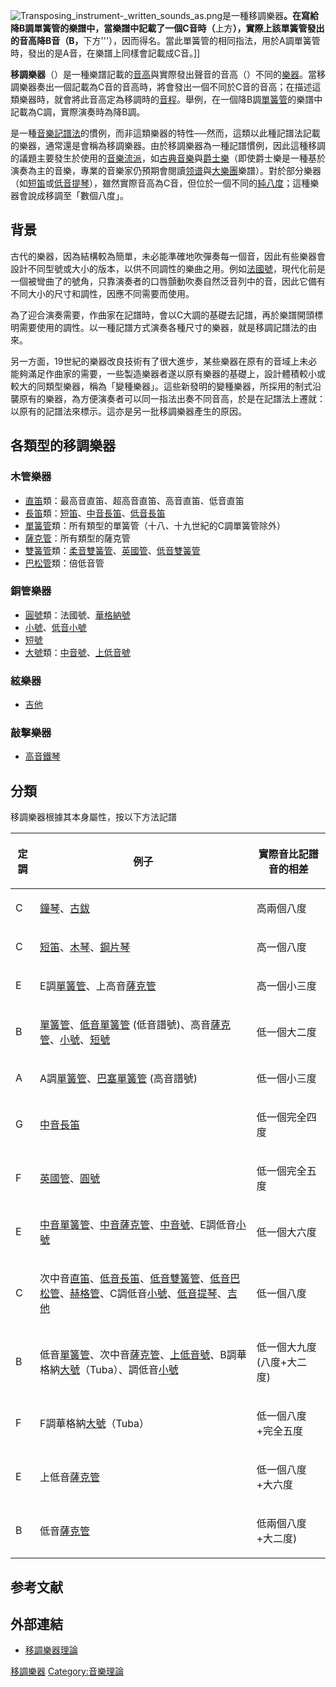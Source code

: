 {{no footnotes|time=2016-05-14T06:21:13+00:00}}
{{refimprove|time=2016-05-14T06:21:13+00:00}}
[[File:Transposing_instrument-_written_sounds_as.png|thumb]]是一種移調樂器'''。在寫給降B調單簧管的樂譜中，當樂譜中記載了一個C音時（'''上方'''），實際上該單簧管發出的音高降B音（B{{music|flat}}，'''下方'''），因而得名。當此單簧管的相同指法，用於A調單簧管時，發出的是A音，在樂譜上同樣會記載成C音。]]

'''移調樂器'''（{{lang-en|transposing instrument}}）是一種樂譜記載的[[音高|音高]]與實際發出聲音的音高（{{le|音樂會音高|Concert pitch}}）不同的[[樂器|樂器]]。當移調樂器奏出一個記載為C音的音高時，將會發出一個不同於C音的音高；在描述這類樂器時，就會將此音高定為移調時的[[音程|音程]]。舉例，在一個降B調[[單簧管|單簧管]]的樂譜中記載為C調，實際演奏時為降B調。

{{le|移調|transposition (music)}}是一種[[音樂記譜法|音樂記譜法]]的慣例，而非這類樂器的特性──然而，這類以此種記譜法記載的樂器，通常還是會稱為移調樂器。由於移調樂器為一種記譜慣例，因此這種移調的議題主要發生於使用{{le|樂譜 (音樂)|Sheet music|樂譜}}的[[音樂流派|音樂流派]]，如[[古典音樂|古典音樂]]與[[爵士樂|爵士樂]]（即使爵士樂是一種基於{{le|爵士即興|Jazz improvisation|即興}}演奏為主的音樂，專業的音樂家仍預期會閱讀[[领谱|领谱]]與[[大樂團|大樂團]]樂譜）。對於部分樂器（如[[短笛|短笛]]或[[低音提琴|低音提琴]]），雖然實際音高為C音，但位於一個不同的[[純八度|純八度]]；這種樂器會說成移調至「數個八度」。

==背景==
古代的樂器，因為結構較為簡單，未必能準確地吹彈奏每一個音，因此有些樂器會設計不同型號或大小的版本，以供不同調性的樂曲之用。例如[[法國號|法國號]]，現代化前是一個被彎曲了的號角，只靠演奏者的口唇顫動吹奏自然泛音列中的音，因此它備有不同大小的尺寸和調性，因應不同需要而使用。

為了迎合演奏需要，作曲家在記譜時，會以C大調的基礎去記譜，再於樂譜開頭標明需要使用的調性。以一種記譜方式演奏各種尺寸的樂器，就是移調記譜法的由來。

另一方面，19世紀的樂器改良技術有了很大進步，某些樂器在原有的音域上未必能夠滿足作曲家的需要，一些製造樂器者遂以原有樂器的基礎上，設計體積較小或較大的同類型樂器，稱為「變種樂器」。這些新發明的變種樂器，所採用的制式沿襲原有的樂器，為方便演奏者可以同一指法出奏不同音高，於是在記譜法上遷就：以原有的記譜法來標示。這亦是另一批移調樂器產生的原因。

==各類型的移調樂器==
===木管樂器===
* [[直笛|直笛]]類：最高音直笛、超高音直笛、高音直笛、低音直笛
* [[長笛|長笛]]類：[[短笛|短笛]]、[[中音長笛|中音長笛]]、[[低音長笛|低音長笛]]
* [[單簧管|單簧管]]類：所有類型的單簧管（十八、十九世紀的C調單簧管除外）
* [[薩克管|薩克管]]：所有類型的薩克管
* [[雙簧管|雙簧管]]類：[[柔音雙簧管|柔音雙簧管]]、[[英國管|英國管]]、[[低音雙簧管|低音雙簧管]]
* [[巴松管|巴松管]]類：倍低音管

===銅管樂器===
* [[圓號|圓號]]類：法國號、[[華格納號|華格納號]]
* [[小號|小號]]、[[低音小號|低音小號]]
* [[短號|短號]]
* [[大號|大號]]類：[[中音號|中音號]]、[[上低音號|上低音號]]

===絃樂器===
*[[吉他|吉他]]

===敲擊樂器===
* [[高音鐵琴|高音鐵琴]]

==分類==
移調樂器根據其本身屬性，按以下方法記譜
{| class="wikitable sortable mw-collapsible"
|-
! 定調 !! 例子!! 實際音比記譜音的相差
|-
| C
| [[鐘琴|鐘琴]]、[[古鈸|古鈸]]
| 高兩個八度
|-
| C
| [[短笛|短笛]]、[[木琴|木琴]]、[[鋼片琴|鋼片琴]]
| 高一個八度
|-
| E{{music|flat}}
| E{{music|flat}}調[[單簧管|單簧管]]、上高音[[薩克管|薩克管]]
| 高一個小三度
|-
| B{{music|flat}}
| [[單簧管|單簧管]]、[[低音單簧管|低音單簧管]] (低音譜號)、高音[[薩克管|薩克管]]、[[小號|小號]]、[[短號|短號]]
| 低一個大二度
|-
| A
| A調[[單簧管|單簧管]]、[[巴塞單簧管|巴塞單簧管]] (高音譜號)
| 低一個小三度
|-
| G
| [[中音長笛|中音長笛]]
| 低一個完全四度
|-
| F
| [[英國管|英國管]]、[[圓號|圓號]]
| 低一個完全五度
|-
| E{{music|flat}}
| [[中音單簧管|中音單簧管]]、[[中音薩克管|中音薩克管]]、[[中音號|中音號]]、E{{music|flat}}調低音[[小號|小號]]
| 低一個大六度
|-
| C
| 次中音[[直笛|直笛]]、[[低音長笛|低音長笛]]、[[低音雙簧管|低音雙簧管]]、[[低音巴松管|低音巴松管]]、[[赫格管|赫格管]]、C調低音[[小號|小號]]、[[低音提琴|低音提琴]]、[[吉他|吉他]]
| 低一個八度
|-
| B{{music|flat}}
| 低音[[單簧管|單簧管]]、次中音[[薩克管|薩克管]]、[[上低音號|上低音號]]、B{{music|flat}}調華格納[[大號|大號]]（Tuba）、{{music|flat}}調低音[[小號|小號]]
| 低一個大九度(八度+大二度)
|-
| F
| F調華格納[[大號|大號]]（Tuba）
| 低一個八度+完全五度
|-
| E{{music|flat}}
| 上低音[[薩克管|薩克管]]
| 低一個八度+大六度
|-
| B{{music|flat}}
| 低音[[薩克管|薩克管]]
| 低兩個八度+大二度)
|}

== 参考文献 ==
{{Reflist}}

==外部連結==
* [https://web.archive.org/web/20110903172310/http://www.teoria.com/articulos/transposition/index.htm 移調樂器理論] 

[[Category:移調樂器|]]
[[Category:音樂理論|Category:音樂理論]]